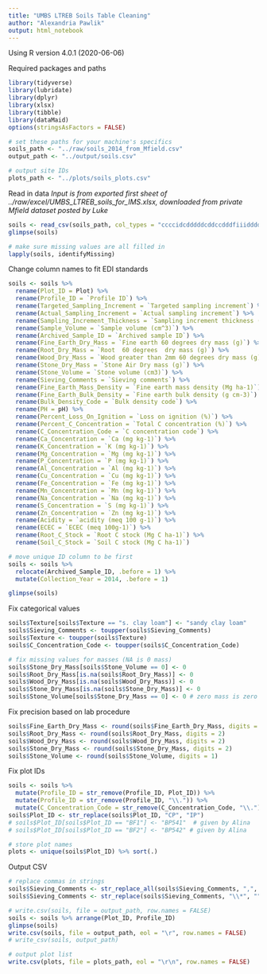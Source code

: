 ```yaml
---
title: "UMBS LTREB Soils Table Cleaning"
author: "Alexandria Pawlik"
output: html_notebook
---
```


Using R version 4.0.1 (2020-06-06)

Required packages and paths
```r
library(tidyverse)
library(lubridate)
library(dplyr)
library(xlsx)
library(tibble)
library(dataMaid)
options(stringsAsFactors = FALSE)

# set these paths for your machine's specifics
soils_path <- "../raw/soils_2014_from_Mfield.csv"
output_path <- "../output/soils.csv"

# output site IDs
plots_path <- "../plots/soils_plots.csv"
```



Read in data
*Input is from exported first sheet of ../raw/excel/UMBS_LTREB_soils_for_IMS.xlsx, downloaded from private Mfield dataset posted by Luke*
```r
soils <- read_csv(soils_path, col_types = "ccccidcdddddcddccdddfiiidddddddddddi")
glimpse(soils)

# make sure missing values are all filled in
lapply(soils, identifyMissing)
```

Change column names to fit EDI standards
```r
soils <- soils %>% 
  rename(Plot_ID = Plot) %>% 
  rename(Profile_ID = `Profile ID`) %>% 
  rename(Targeted_Sampling_Increment = `Targeted sampling increment`) %>% 
  rename(Actual_Sampling_Increment = `Actual sampling increment`) %>% 
  rename(Sampling_Increment_Thickness = `Sampling increment thickness (cm)`) %>% 
  rename(Sample_Volume = `Sample volume (cm^3)`) %>% 
  rename(Archived_Sample_ID = `Archived sample ID`) %>% 
  rename(Fine_Earth_Dry_Mass = `Fine earth 60 degrees dry mass (g)`) %>% 
  rename(Root_Dry_Mass = `Root  60 degrees  dry mass (g)`) %>% 
  rename(Wood_Dry_Mass = `Wood greater than 2mm 60 degrees dry mass (g)`) %>% 
  rename(Stone_Dry_Mass = `Stone Air Dry mass (g)`) %>% 
  rename(Stone_Volume = `Stone volume (cm3)`) %>% 
  rename(Sieving_Comments = `Sieving comments`) %>% 
  rename(Fine_Earth_Mass_Density = `Fine earth mass density (Mg ha-1)`) %>% 
  rename(Fine_Earth_Bulk_Density = `Fine earth bulk density (g cm-3)`) %>% 
  rename(Bulk_Density_Code = `Bulk density code`) %>% 
  rename(PH = pH) %>% 
  rename(Percent_Loss_On_Ignition = `Loss on ignition (%)`) %>% 
  rename(Percent_C_Concentration = `Total C concentration (%)`) %>% 
  rename(C_Concentration_Code = `C concentration code`) %>% 
  rename(Ca_Concentration = `Ca (mg kg-1)`) %>% 
  rename(K_Concentration = `K (mg kg-1)`) %>% 
  rename(Mg_Concentration = `Mg (mg kg-1)`) %>% 
  rename(P_Concentration = `P (mg kg-1)`) %>% 
  rename(Al_Concentration = `Al (mg kg-1)`) %>% 
  rename(Cu_Concentration = `Cu (mg kg-1)`) %>% 
  rename(Fe_Concentration = `Fe (mg kg-1)`) %>% 
  rename(Mn_Concentration = `Mn (mg kg-1)`) %>% 
  rename(Na_Concentration = `Na (mg kg-1)`) %>% 
  rename(S_Concentration = `S (mg kg-1)`) %>% 
  rename(Zn_Concentration = `Zn (mg kg-1)`) %>% 
  rename(Acidity = `acidity (meq 100 g-1)`) %>% 
  rename(ECEC = `ECEC (meq 100g-1)`) %>% 
  rename(Root_C_Stock = `Root C stock (Mg C ha-1)`) %>% 
  rename(Soil_C_Stock = `Soil C stock (Mg C ha-1)`)

# move unique ID column to be first
soils <- soils %>% 
  relocate(Archived_Sample_ID, .before = 1) %>% 
  mutate(Collection_Year = 2014, .before = 1)

glimpse(soils)
```

Fix categorical values
```r
soils$Texture[soils$Texture == "s. clay loam"] <- "sandy clay loam"
soils$Sieving_Comments <- toupper(soils$Sieving_Comments)
soils$Texture <- toupper(soils$Texture)
soils$C_Concentration_Code <- toupper(soils$C_Concentration_Code)

# fix missing values for masses (NA is 0 mass)
soils$Stone_Dry_Mass[soils$Stone_Volume == 0] <- 0
soils$Root_Dry_Mass[is.na(soils$Root_Dry_Mass)] <- 0
soils$Wood_Dry_Mass[is.na(soils$Wood_Dry_Mass)] <- 0
soils$Stone_Dry_Mass[is.na(soils$Stone_Dry_Mass)] <- 0
soils$Stone_Volume[soils$Stone_Dry_Mass == 0] <- 0 # zero mass is zero volume, fixes NAs
```

Fix precision based on lab procedure
```r
soils$Fine_Earth_Dry_Mass <- round(soils$Fine_Earth_Dry_Mass, digits = 2)
soils$Root_Dry_Mass <- round(soils$Root_Dry_Mass, digits = 2)
soils$Wood_Dry_Mass <- round(soils$Wood_Dry_Mass, digits = 2)
soils$Stone_Dry_Mass <- round(soils$Stone_Dry_Mass, digits = 2)
soils$Stone_Volume <- round(soils$Stone_Volume, digits = 1)
```

Fix plot IDs
```r
soils <- soils %>% 
  mutate(Profile_ID = str_remove(Profile_ID, Plot_ID)) %>% 
  mutate(Profile_ID = str_remove(Profile_ID, "\\.")) %>% 
  mutate(C_Concentration_Code = str_remove(C_Concentration_Code, "\\."))
soils$Plot_ID <- str_replace(soils$Plot_ID, "CP", "IP")
# soils$Plot_ID[soils$Plot_ID == "BF1"] <- "BP541"  # given by Alina
# soils$Plot_ID[soils$Plot_ID == "BF2"] <- "BP542" # given by Alina

# store plot names
plots <- unique(soils$Plot_ID) %>% sort(.)
```

Output CSV
```r
# replace commas in strings
soils$Sieving_Comments <- str_replace_all(soils$Sieving_Comments, ",", "\\.")
soils$Sieving_Comments <- str_replace(soils$Sieving_Comments, "\\*", "")

# write.csv(soils, file = output_path, row.names = FALSE)
soils <- soils %>% arrange(Plot_ID, Profile_ID)
glimpse(soils)
write.csv(soils, file = output_path, eol = "\r", row.names = FALSE)
# write_csv(soils, output_path)

# output plot list
write.csv(plots, file = plots_path, eol = "\r\n", row.names = FALSE)
```






